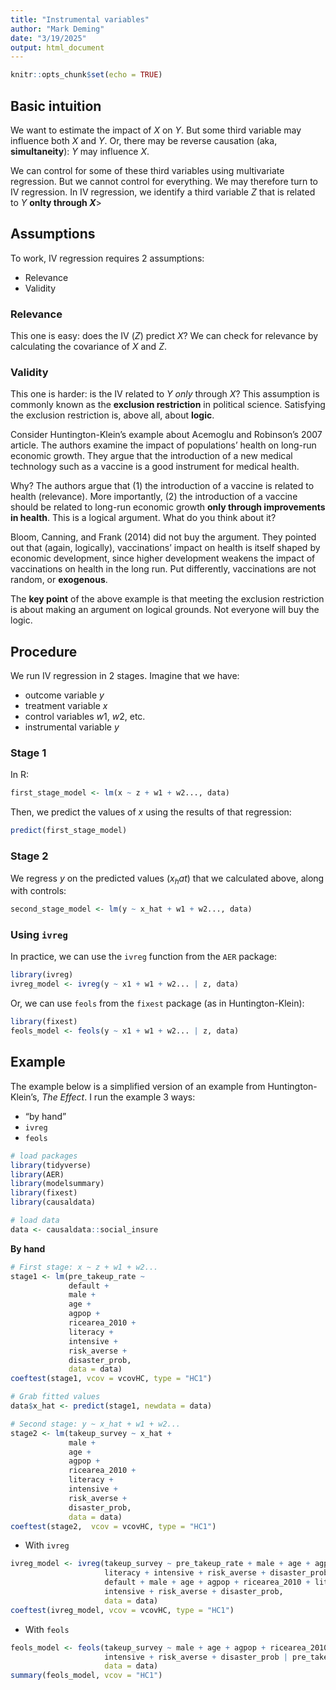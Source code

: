 ```yaml
---
title: "Instrumental variables"
author: "Mark Deming"
date: "3/19/2025"
output: html_document
---
```


```r
knitr::opts_chunk$set(echo = TRUE)

```

## Basic intuition
We want to estimate the impact of $X$ on $Y$. But some third variable may influence both $X$ and $Y$. Or, there may be reverse causation (aka, **simultaneity**): $Y$ may influence $X$.

We can control for some of these third variables using multivariate regression. But we cannot control for everything. We may therefore turn to IV regression. In IV regression, we identify a third variable $Z$ that is related to $Y$ **onlty through $X$**>


## Assumptions
To work, IV regression requires 2 assumptions:

- Relevance
- Validity

### Relevance
This one is easy: does the IV ($Z$) predict $X$? We can check for relevance by calculating the covariance of $X$ and $Z$.

### Validity
This one is harder: is the IV related to $Y$ *only* through $X$? This assumption is commonly known as the **exclusion restriction** in political science. Satisfying the exclusion restriction is, above all, about **logic**. 

Consider Huntington-Klein's example about Acemoglu and Robinson's 2007 article. The authors examine the impact of populations' health on long-run economic growth. They argue that the introduction of a new medical technology such as a vaccine is a good instrument for medical health.

Why? The authors argue that (1) the introduction of a vaccine is related to health (relevance). More importantly, (2) the introduction of a vaccine should be related to long-run economic growth **only through improvements in health**. This is a logical argument. What do you think about it?

Bloom, Canning, and Frank (2014) did not buy the argument. They pointed out that (again, logically), vaccinations' impact on health is itself shaped by economic development, since higher development weakens the impact of vaccinations on health in the long run. Put differently, vaccinations are not random, or **exogenous**.

The **key point** of the above example is that meeting the exclusion restriction is about making an argument on logical grounds. Not everyone will buy the logic.

## Procedure

We run IV regression in 2 stages. Imagine that we have:

- outcome variable $y$
- treatment variable $x$
- control variables $w1$, $w2$, etc.
- instrumental variable $y$

### Stage 1

In R: 

```r
first_stage_model <- lm(x ~ z + w1 + w2..., data)
```

Then, we predict the values of $x$ using the results of that regression:

```r
predict(first_stage_model)
```

### Stage 2

We regress $y$ on the predicted values ($x_hat$) that we calculated above, along with controls:

```r
second_stage_model <- lm(y ~ x_hat + w1 + w2..., data)
```

### Using `ivreg`

In practice, we can use the `ivreg` function from the `AER` package:

```r
library(ivreg)
ivreg_model <- ivreg(y ~ x1 + w1 + w2... | z, data)
```

Or, we can use `feols` from the `fixest` package (as in Huntington-Klein):

```r
library(fixest)
feols_model <- feols(y ~ x1 + w1 + w2... | z, data)
```

## Example

The example below is a simplified version of an example from Huntington-Klein's, *The Effect*. I run the example 3 ways:

- "by hand"
- `ivreg`
- `feols`

```r
# load packages
library(tidyverse) 
library(AER)
library(modelsummary)
library(fixest)
library(causaldata)

# load data
data <- causaldata::social_insure
```

**By hand**
```r
# First stage: x ~ z + w1 + w2...
stage1 <- lm(pre_takeup_rate ~
             default +          
             male + 
             age + 
             agpop + 
             ricearea_2010 + 
             literacy + 
             intensive + 
             risk_averse + 
             disaster_prob, 
             data = data)
coeftest(stage1, vcov = vcovHC, type = "HC1")

# Grab fitted values
data$x_hat <- predict(stage1, newdata = data)

# Second stage: y ~ x_hat + w1 + w2...
stage2 <- lm(takeup_survey ~ x_hat + 
             male + 
             age + 
             agpop + 
             ricearea_2010 + 
             literacy + 
             intensive +
             risk_averse + 
             disaster_prob, 
             data = data)
coeftest(stage2,  vcov = vcovHC, type = "HC1")
```

- With `ivreg`
```r
ivreg_model <- ivreg(takeup_survey ~ pre_takeup_rate + male + age + agpop + ricearea_2010 + 
                     literacy + intensive + risk_averse + disaster_prob |
                     default + male + age + agpop + ricearea_2010 + literacy + 
                     intensive + risk_averse + disaster_prob, 
                     data = data)
coeftest(ivreg_model, vcov = vcovHC, type = "HC1")
```

- With `feols`
```r
feols_model <- feols(takeup_survey ~ male + age + agpop + ricearea_2010 + literacy + 
                     intensive + risk_averse + disaster_prob | pre_takeup_rate ~ default,
                     data = data)
summary(feols_model, vcov = "HC1")
```